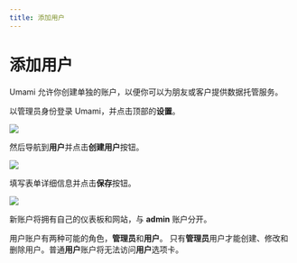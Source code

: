 ```yaml
---
title: 添加用户
---
```


# 添加用户

Umami 允许你创建单独的账户，以便你可以为朋友或客户提供数据托管服务。

以管理员身份登录 Umami，并点击顶部的**设置**。

<img src="/images/v2/navbar-settings.png" />

然后导航到**用户**并点击**创建用户**按钮。

<img src="/images/v2/user-create.png" />

填写表单详细信息并点击**保存**按钮。

<img src="/images/v2/user-create-form.png" />

新账户将拥有自己的仪表板和网站，与 **admin** 账户分开。

用户账户有两种可能的角色，**管理员**和**用户**。
只有**管理员**用户才能创建、修改和删除用户。普通**用户**账户将无法访问**用户**选项卡。
